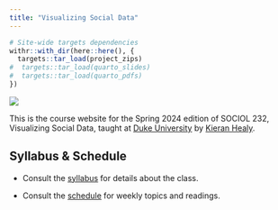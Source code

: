```yaml
---
title: "Visualizing Social Data"
---
```



```r
# Site-wide targets dependencies
withr::with_dir(here::here(), {
  targets::tar_load(project_zips)
#  targets::tar_load(quarto_slides)
#  targets::tar_load(quarto_pdfs)
})
```


![](images/plotter-cropped.gif)

This is the course website for the Spring 2024 edition of SOCIOL 232, Visualizing Social Data, taught at [Duke University](https://duke.edu) by [Kieran Healy](https://kieranhealy.org/).


## Syllabus & Schedule

- Consult the [syllabus](/syllabus/) for details about the class.

- Consult the [schedule](/schedule/) for weekly topics and readings.
